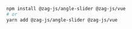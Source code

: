 ```bash
npm install @zag-js/angle-slider @zag-js/vue
# or
yarn add @zag-js/angle-slider @zag-js/vue
```
